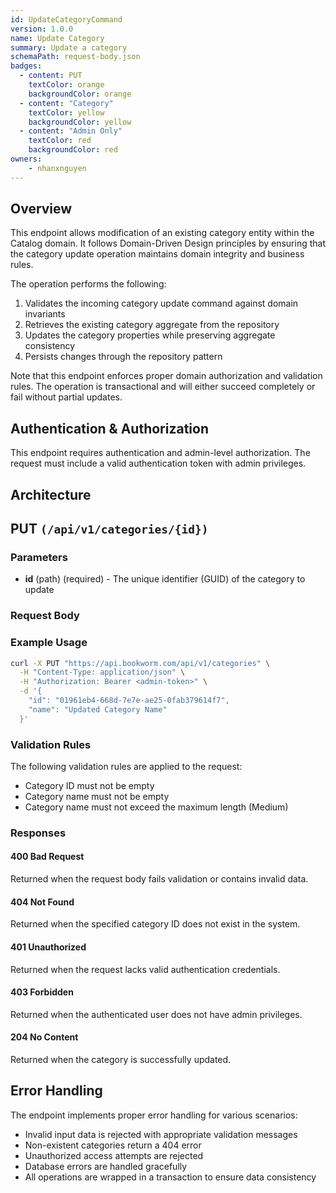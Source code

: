 ```yaml
---
id: UpdateCategoryCommand
version: 1.0.0
name: Update Category
summary: Update a category
schemaPath: request-body.json
badges:
  - content: PUT
    textColor: orange
    backgroundColor: orange
  - content: "Category"
    textColor: yellow
    backgroundColor: yellow
  - content: "Admin Only"
    textColor: red
    backgroundColor: red
owners:
    - nhanxnguyen
---
```


## Overview

This endpoint allows modification of an existing category entity within the Catalog domain. It follows Domain-Driven Design principles by ensuring that the category update operation maintains domain integrity and business rules.

The operation performs the following:

1. Validates the incoming category update command against domain invariants
2. Retrieves the existing category aggregate from the repository
3. Updates the category properties while preserving aggregate consistency
4. Persists changes through the repository pattern

Note that this endpoint enforces proper domain authorization and validation rules. The operation is transactional and will either succeed completely or fail without partial updates.

## Authentication & Authorization

This endpoint requires authentication and admin-level authorization. The request must include a valid authentication token with admin privileges.

## Architecture

<NodeGraph />

## PUT `(/api/v1/categories/{id})`

### Parameters

- **id** (path) (required) - The unique identifier (GUID) of the category to update

### Request Body

<SchemaViewer file="request-body.json" maxHeight="500" id="request-body" />

### Example Usage

```bash
curl -X PUT "https://api.bookworm.com/api/v1/categories" \
  -H "Content-Type: application/json" \
  -H "Authorization: Bearer <admin-token>" \
  -d '{
    "id": "01961eb4-668d-7e7e-ae25-0fab379614f7",
    "name": "Updated Category Name"
  }'
```

### Validation Rules

The following validation rules are applied to the request:

- Category ID must not be empty
- Category name must not be empty
- Category name must not exceed the maximum length (Medium)

### Responses

#### <span className="text-orange-500">400 Bad Request</span>

Returned when the request body fails validation or contains invalid data.

<SchemaViewer file="response-400.json" maxHeight="500" id="response-400" />

#### <span className="text-red-500">404 Not Found</span>

Returned when the specified category ID does not exist in the system.

#### <span className="text-red-500">401 Unauthorized</span>

Returned when the request lacks valid authentication credentials.

#### <span className="text-red-500">403 Forbidden</span>

Returned when the authenticated user does not have admin privileges.

#### <span className="text-green-500">204 No Content</span>

Returned when the category is successfully updated.

## Error Handling

The endpoint implements proper error handling for various scenarios:

- Invalid input data is rejected with appropriate validation messages
- Non-existent categories return a 404 error
- Unauthorized access attempts are rejected
- Database errors are handled gracefully
- All operations are wrapped in a transaction to ensure data consistency
